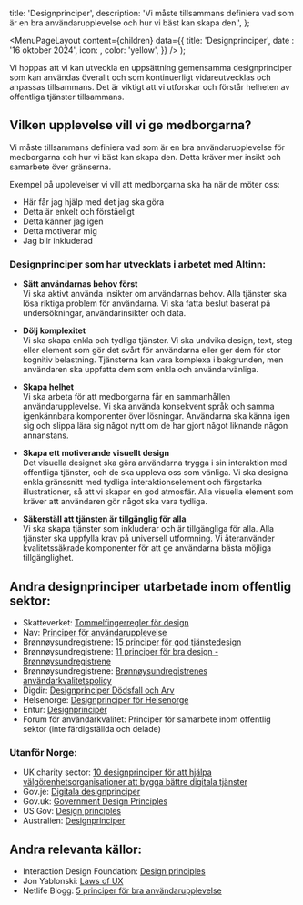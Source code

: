 

  title: 'Designprinciper',
  description:
    'Vi måste tillsammans definiera vad som är en bra användarupplevelse och hur vi bäst kan skapa den.',
};

  <MenuPageLayout
    content={children}
    data={{
      title: 'Designprinciper',
      date : '16 oktober 2024',
      icon: <PencilBoardIcon />,
      color: 'yellow',
    }}
  />
);

Vi hoppas att vi kan utveckla en uppsättning gemensamma designprinciper som kan användas överallt och som kontinuerligt vidareutvecklas och anpassas tillsammans. Det är viktigt att vi utforskar och förstår helheten av offentliga tjänster tillsammans.

## Vilken upplevelse vill vi ge medborgarna?

Vi måste tillsammans definiera vad som är en bra användarupplevelse för medborgarna och hur vi bäst kan skapa den. Detta kräver mer insikt och samarbete över gränserna.

Exempel på upplevelser vi vill att medborgarna ska ha när de möter oss:

- Här får jag hjälp med det jag ska göra
- Detta är enkelt och förståeligt
- Detta känner jag igen
- Detta motiverar mig
- Jag blir inkluderad

### Designprinciper som har utvecklats i arbetet med Altinn:

- **Sätt användarnas behov först** \
  Vi ska aktivt använda insikter om användarnas behov. Alla tjänster ska lösa riktiga problem för användarna. Vi ska fatta beslut baserat på undersökningar, användarinsikter och data.

- **Dölj komplexitet** \
  Vi ska skapa enkla och tydliga tjänster. Vi ska undvika design, text, steg eller element som gör det svårt för användarna eller ger dem för stor kognitiv belastning. Tjänsterna kan vara komplexa i bakgrunden, men användaren ska uppfatta dem som enkla och användarvänliga.

- **Skapa helhet** \
  Vi ska arbeta för att medborgarna får en sammanhållen användarupplevelse. Vi ska använda konsekvent språk och samma igenkännbara komponenter över lösningar. Användarna ska känna igen sig och slippa lära sig något nytt om de har gjort något liknande någon annanstans.

- **Skapa ett motiverande visuellt design** \
  Det visuella designet ska göra användarna trygga i sin interaktion med offentliga tjänster, och de ska uppleva oss som vänliga. Vi ska designa enkla gränssnitt med tydliga interaktionselement och färgstarka illustrationer, så att vi skapar en god atmosfär. Alla visuella element som kräver att användaren gör något ska vara tydliga.

- **Säkerställ att tjänsten är tillgänglig för alla** \
  Vi ska skapa tjänster som inkluderar och är tillgängliga för alla. Alla tjänster ska uppfylla krav på universell utformning. Vi återanvänder kvalitetssäkrade komponenter för att ge användarna bästa möjliga tillgänglighet.

## Andra designprinciper utarbetade inom offentlig sektor:

- Skatteverket: [Tommelfingerregler för design](https://skatteetaten.github.io/frontend-components/#section-tommelfingerregler-for-design)
- Nav: [Principer för användarupplevelse](https://aksel.nav.no/prinsipper/brukeropplevelse)
- Brønnøysundregistrene: [15 principer för god tjänstedesign](/pdf/brreg-15-prinsipper-for-god-tjenestede.pdf)
- Brønnøysundregistrene: [11 principer för bra design - Brønnøysundregistrene](/pdf/brreg-11-prinsipper-for-bra-design.pdf)
- Brønnøysundregistrene: [Brønnøysundregistrenes användarkvalitetspolicy](https://brukskvalitet.brreg.no/brukskvalitet/)
- Digdir: [Designprinciper Dödsfall och Arv](/pdf/designprinsipperDOA.pdf)
- Helsenorge: [Designprinciper för Helsenorge](/pdf/designprinsipperHelsenorge.png)
- Entur: [Designprinciper](https://design.entur.no/kom-i-gang/designprinsipper?gclid=CjwKCAjwjYKjBhB5EiwAiFdSfkxEStTvDp8-7MVu-U-ExvXGT5R_h-ceqZRnjOWk_B9oXS3YpAXmmxoCtesQAvD_BwE)
- Forum för användarkvalitet: Principer för samarbete inom offentlig sektor (inte färdigställda och delade)

### Utanför Norge:

- UK charity sector: [10 designprinciper för att hjälpa välgörenhetsorganisationer att bygga bättre digitala tjänster](https://betterdigital.services/principles/)
- Gov.je: [Digitala designprinciper](https://www.gov.je/Government/DigitalServices/BusinessArchitecture/pages/designprinciples.aspx)
- Gov.uk: [Government Design Principles](https://www.gov.uk/guidance/government-design-principles)
- US Gov: [Design principles](https://designsystem.digital.gov/design-principles/)
- Australien: [Designprinciper](https://gold.designsystemau.org/about/#design-principles)

## Andra relevanta källor:

- Interaction Design Foundation: [Design principles](https://www.interaction-design.org/literature/topics/design-principles)
- Jon Yablonski: [Laws of UX](https://lawsofux.com/)
- Netlife Blogg: [5 principer för bra användarupplevelse](https://www.netlife.com/blogg/5-prinsipper-for-god-brukeropplevelse-ux)
